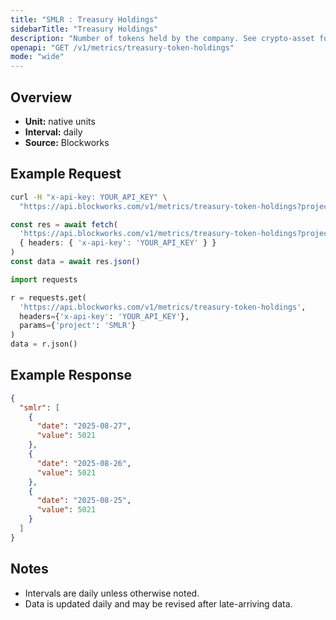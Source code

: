 ```yaml
---
title: "SMLR : Treasury Holdings"
sidebarTitle: "Treasury Holdings"
description: "Number of tokens held by the company. See crypto-asset for asset indicator"
openapi: "GET /v1/metrics/treasury-token-holdings"
mode: "wide"
---
```


## Overview

- **Unit:** native units
- **Interval:** daily
- **Source:** Blockworks

## Example Request

<CodeGroup>

```bash cURL
curl -H "x-api-key: YOUR_API_KEY" \
  "https://api.blockworks.com/v1/metrics/treasury-token-holdings?project=SMLR"
```

```typescript TypeScript
const res = await fetch(
  'https://api.blockworks.com/v1/metrics/treasury-token-holdings?project=SMLR',
  { headers: { 'x-api-key': 'YOUR_API_KEY' } }
)
const data = await res.json()
```

```python Python
import requests

r = requests.get(
  'https://api.blockworks.com/v1/metrics/treasury-token-holdings',
  headers={'x-api-key': 'YOUR_API_KEY'},
  params={'project': 'SMLR'}
)
data = r.json()
```

</CodeGroup>

## Example Response

```json
{
  "smlr": [
    {
      "date": "2025-08-27",
      "value": 5021
    },
    {
      "date": "2025-08-26",
      "value": 5021
    },
    {
      "date": "2025-08-25",
      "value": 5021
    }
  ]
}
```

## Notes
- Intervals are daily unless otherwise noted.
- Data is updated daily and may be revised after late-arriving data.
